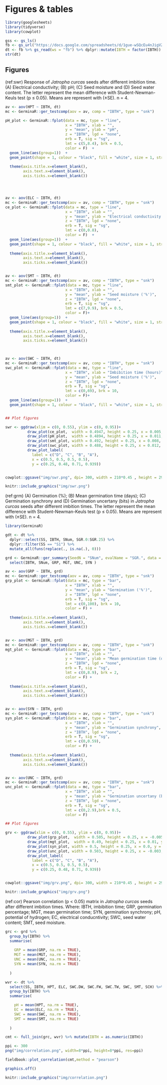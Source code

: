 # Figures & tables

```r

library(googlesheets)
library(tidyverse)
library(cowplot)

gss <- gs_ls()
fb <- gs_url("https://docs.google.com/spreadsheets/d/1gue-wSQcEu4nJigVZdUWsTfIIzhtxpDRdWAQiEHgKak/edit#gid=1437032568") 
dt <- fb %>% gs_read(ws = "fb") %>% dplyr::mutate(IBTH = factor(IBTH))
str(dt)
```


## Figures

(ref:swr) Response of *Jatropha curcas* seeds after different imbition time. (A) Electrical conductivity; (B) pH; (C) Seed moisture and  (D) Seed water content. The letter represent the mean difference with Student-Newman-Keuls test (p ≤ 0.05). Means are represent with (±SE). n = 4.


```r

av <- aov(HPT ~ IBTH, dt)
mc <- GerminaR::ger_testcomp(aov = av, comp = "IBTH", type = "snk")

pH_plot <- GerminaR::fplot(data = mc, type = "line",
                           x = "IBTH", xlab = "",
                           y = "mean", ylab = "pH",
                           z = "IBTH", lgd = "none", 
                           erb = T, sig = "sg", 
                           lmt = c(5,8.4), brk = 0.5, 
                           color = F)  + 
  geom_line(aes(group=1))  +
  geom_point(shape = 1, colour = "black", fill = "white", size = 1, stroke = 0.5)+
  
  theme(axis.title.x=element_blank(),
        axis.text.x=element_blank(),
        axis.ticks.x=element_blank())




av <- aov(ELC ~ IBTH, dt)
mc <- GerminaR::ger_testcomp(aov = av, comp = "IBTH", type = "snk")
ce_plot <- GerminaR::fplot(data = mc, type = "line",
                           x = "IBTH", xlab = "",
                           y = "mean", ylab = "Electrical conductivity (dS.m^{-1})",
                           z = "IBTH", lgd = "none", 
                           erb = T, sig = "sg", 
                           lmt = c(0,0.8),
                           color = F)  + 
  geom_line(aes(group=1))  +
  geom_point(shape = 1, colour = "black", fill = "white", size = 1, stroke = 0.5)+
  
  theme(axis.title.x=element_blank(),
        axis.text.x=element_blank(),
        axis.ticks.x=element_blank())


av <- aov(SMT ~ IBTH, dt)
mc <- GerminaR::ger_testcomp(aov = av, comp = "IBTH", type = "snk")
smt_plot <- GerminaR::fplot(data = mc, type = "line",
                           x = "IBTH", xlab = "",
                           y = "mean", ylab = "Seed moisture ('%')",
                           z = "IBTH", lgd = "none", 
                           erb = T, sig = "sg", 
                           lmt = c(7,9.9), brk = 0.5, 
                           color = F)+ 
  geom_line(aes(group=1))  +
  geom_point(shape = 1, colour = "black", fill = "white", size = 1, stroke = 0.5)+
  
  theme(axis.title.x=element_blank(),
        axis.text.x=element_blank(),
        axis.ticks.x=element_blank())

                      

av <- aov(SWC ~ IBTH, dt)
mc <- GerminaR::ger_testcomp(aov = av, comp = "IBTH", type = "snk")
swc_plot <- GerminaR::fplot(data = mc, type = "line",
                           x = "IBTH", xlab = "Imbibition time (hours)",
                           y = "mean", ylab = "Seed moisture ('%')",
                           z = "IBTH", lgd = "none", 
                           erb = T, sig = "sg", 
                           lmt = c(0,69), brk = 10, 
                           color = F)+ 
  geom_line(aes(group=1))  +
  geom_point(shape = 1, colour = "black", fill = "white", size = 1, stroke = 0.5)


## Plot figures

swr <- ggdraw(xlim = c(0, 0.55), ylim = c(0, 0.95))+
          draw_plot(ce_plot,  width = 0.4947, height = 0.25, x = 0.005, y = 0.695) +
          draw_plot(pH_plot,  width = 0.4894, height = 0.25, x = 0.011, y = 0.464) +
          draw_plot(smt_plot, width = 0.492, height = 0.25, x = 0.008, y = 0.232) +
          draw_plot(swc_plot, width = 0.488, height = 0.25, x = 0.012, y = 0.0) +
          draw_plot_label(
            label = c("D", "C", "B", "A"), 
            x = c(0.5, 0.5, 0.5, 0.5), 
            y = c(0.25, 0.48, 0.71, 0.939))


cowplot::ggsave("img/swr.png", dpi= 300, width = 210*0.45 , height = 297*0.9, units = "mm")

knitr::include_graphics("img/swr.png")

```


(ref:grm) (A) Germination (%); (B) Mean germination time (days); (C) Germination synchrony and (D) Germination uncertany (bits) in *Jatropha curcas* seeds after different imbition times. The letter represent the mean difference with Student-Newman-Keuls test (p ≤ 0.05). Means are represent with (±SE). n = 4.

```r

library(GerminaR)

gdt <- dt %>% 
  dplyr::select(SS, IBTH, SNum, SGR.0:SGR.25) %>% 
  dplyr::filter(SS == "S1") %>% 
  mutate_all(funs(replace(., is.na(.), 0)))

grd <- GerminaR::ger_summary(SeedN = "SNum", evalName = "SGR.", data = gdt) %>% 
  select(IBTH, SNum, GRP, MGT, UNC, SYN )

av <- aov(GRP ~ IBTH, grd)
mc <- GerminaR::ger_testcomp(aov = av, comp = "IBTH", type = "snk")
grp_plot <- GerminaR::fplot(data = mc, type = "bar",
                           x = "IBTH", xlab = "",
                           y = "mean", ylab = "Germination ('%')",
                           z = "IBTH", lgd = "none", 
                           erb = T, sig = "sg", 
                           lmt = c(0,100), brk = 10,
                           color = F) +
  
  theme(axis.title.x=element_blank(),
        axis.text.x=element_blank(),
        axis.ticks.x=element_blank())


av <- aov(MGT ~ IBTH, grd)
mc <- GerminaR::ger_testcomp(aov = av, comp = "IBTH", type = "snk")
mgt_plot <- GerminaR::fplot(data = mc, type = "bar",
                           x = "IBTH", xlab = "",
                           y = "mean", ylab = "Mean germination time (days)",
                           z = "IBTH", lgd = "none", 
                           erb = T, sig = "sg", 
                           lmt = c(0,8.9), brk = 2,
                           color = F) +
  
  theme(axis.title.x=element_blank(),
        axis.text.x=element_blank(),
        axis.ticks.x=element_blank())


av <- aov(SYN ~ IBTH, grd)
mc <- GerminaR::ger_testcomp(aov = av, comp = "IBTH", type = "snk")
syn_plot <- GerminaR::fplot(data = mc, type = "bar",
                           x = "IBTH", xlab = "",
                           y = "mean", ylab = "Germination synchrony",
                           z = "IBTH", lgd = "none", 
                           erb = T, sig = "sg", 
                           lmt = c(0,0.59),
                           color = F) +
  
  theme(axis.title.x=element_blank(),
        axis.text.x=element_blank(),
        axis.ticks.x=element_blank())


av <- aov(UNC ~ IBTH, grd)
mc <- GerminaR::ger_testcomp(aov = av, comp = "IBTH", type = "snk")
unc_plot <- GerminaR::fplot(data = mc, type = "bar",
                           x = "IBTH", xlab = "",
                           y = "mean", ylab = "Germination uncertany (bits)",
                           z = "IBTH", lgd = "none", 
                           erb = T, sig = "sg", 
                           lmt = c(0,2.9),brk = 0.5,
                           color = F)

## Plot figures

grv <- ggdraw(xlim = c(0, 0.55), ylim = c(0, 0.95))+
          draw_plot(grp_plot,  width = 0.505, height = 0.25, x = -0.005, y = 0.697) +
          draw_plot(mgt_plot,  width = 0.49, height = 0.25, x = 0.01, y = 0.464) +
          draw_plot(syn_plot, width = 0.5, height = 0.25, x = 0.0, y = 0.232) +
          draw_plot(unc_plot, width = 0.503, height = 0.25, x = -0.003, y = 0.0) +
          draw_plot_label(
            label = c("D", "C", "B", "A"), 
            x = c(0.5, 0.5, 0.5, 0.5), 
            y = c(0.25, 0.48, 0.71, 0.939))


cowplot::ggsave("img/grv.png", dpi= 300, width = 210*0.45 , height = 297*0.9, units = "mm")

knitr::include_graphics("img/grv.png")


```

(ref:cor) Pearson correlation (p < 0.05) matrix in *Jatropha curcas* seeds after different imbition times. Where: IBTH, imbibition time; GRP, germination percentage; MGT, mean germination time; SYN, germination synchrony; pH, potential of hydrogen; EC, electrical conducntivity; SWC, seed water content; SMT, seed moisture.

```r

grc <- grd %>% 
  group_by(IBTH) %>% 
  summarise(
    
    GRP = mean(GRP, na.rm = TRUE),
    MGT = mean(MGT, na.rm = TRUE),
    UNC = mean(UNC, na.rm = TRUE),
    SYN = mean(SYN, na.rm = TRUE)
    
  )

wvr <- dt %>% 
  select(SS, IBTH, HPT, ELC, SWC.DW, SWC.FW, SWC.TW, SWC, SMT, SCH) %>% 
  group_by(IBTH) %>% 
  summarise(

    pH = mean(HPT, na.rm = TRUE),
    EC = mean(ELC, na.rm = TRUE),
    SWC = mean(SWC, na.rm = TRUE),
    SMT = mean(SMT, na.rm = TRUE)
    
  ) 

cmt <- full_join(grc, wvr) %>% mutate(IBTH = as.numeric(IBTH))

ppi <- 300
png("img/correlation.png", width=8*ppi, height=8*ppi, res=ppi)

fieldbook::plot_correlation(cmt,method = "pearson")

graphics.off()

knitr::include_graphics("img/correlation.png")

```



